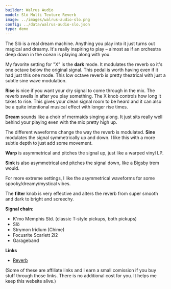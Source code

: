 ```yaml
---
builder: Walrus Audio
model: Slö Multi Texture Reverb
image: ../images/walrus-audio-slo.png
config: ../data/walrus-audio-slo.json
type: demo
---
```


The Slö is a real dream machine. Anything you play into it just turns out magical and dreamy. It's really inspiring to play – almost as if an orchestra deep down in the ocean is playing along with you.

My favorite setting for "X" is the **dark** mode. It modulates the reverb so it's one octave below the original signal. This pedal is worth having even if it had just this one mode. This low octave reverb is pretty theatrical with just a subtle sine wave modulation.

**Rise** is nice if you want your dry signal to come through in the mix. The reverb swells in after you play something. The X knob controls how long it takes to rise. This gives your clean signal room to be heard and it can also be a quite intentional musical effect with longer rise times.

**Dream** sounds like a choir of mermaids singing along. It just sits really well behind your playing even with the mix pretty high up.

The different waveforms change the way the reverb is modulated. **Sine** modulates the signal symmetrically up and down. I like this with a more subtle depth to just add some movement.

**Warp** is asymmetrical and pitches the signal up, just like a warped vinyl LP.

**Sink** is also asymmetrical and pitches the signal down, like a Bigsby trem would.

For more extreme settings, I like the asymmetrical waveforms for some spooky/dreamy/mystical vibes.

The **filter** knob is very effective and alters the reverb from super smooth and dark to bright and screechy.

**Signal chain**:

- K'mo Memphis Std. (classic T-style pickups, both pickups)
- Slö
- Strymon Iridium (Chime)
- Focusrite Scarlett 2i2
- Garageband

**Links**

- [Reverb](https://reverb.grsm.io/loopydemos-walrus-audio-slo)

(Some of these are affiliate links and I earn a small comission if you buy stuff through those links. There is no additional cost for you. It helps me keep this website alive.)
